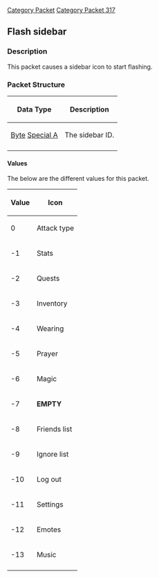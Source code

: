 [[Category Packet]]
[[Category Packet 317]]
{{packet|name=Flash sidebar|description=Causes a sidebar icon to start flashing.|opcode=24|type=Fixed|length=1|revision=317}}
== Flash sidebar ==

=== Description ===

This packet causes a sidebar icon to start flashing.

=== Packet Structure ===
{|border=2
! Data Type
! Description
|-
| [[Data Types#Standard data types|Byte]] [[Data Types#Non Standard data types|Special A]]
| The sidebar ID.
|-
|}


==== Values ====
The below are the different values for this packet.
{| border=2
! Value
! Icon
|-
| 0 || Attack type
|-
| -1 || Stats
|-
| -2 || Quests
|-
| -3 || Inventory
|-
| -4 || Wearing
|-
| -5 || Prayer
|-
| -6 || Magic
|-
| -7 || '''EMPTY'''
|-
| -8 || Friends list
|-
| -9 || Ignore list
|-
| -10 || Log out
|-
| -11 || Settings
|-
| -12 || Emotes
|-
| -13 || Music
|-
|}